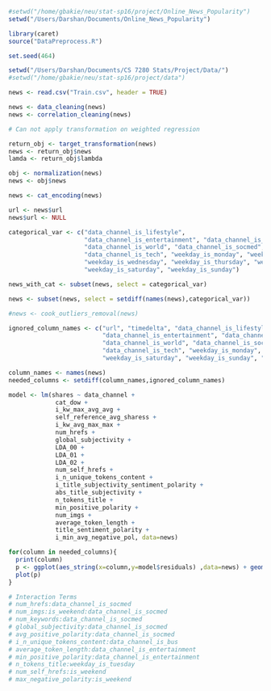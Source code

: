 ```r

#setwd("/home/gbakie/neu/stat-sp16/project/Online_News_Popularity")
setwd("/Users/Darshan/Documents/Online_News_Popularity")

library(caret)
source("DataPreprocess.R")

set.seed(464)

setwd("/Users/Darshan/Documents/CS 7280 Stats/Project/Data/")
#setwd("/home/gbakie/neu/stat-sp16/project/data")

news <- read.csv("Train.csv", header = TRUE)

news <- data_cleaning(news)
news <- correlation_cleaning(news)

# Can not apply transformation on weighted regression

return_obj <- target_transformation(news)
news <- return_obj$news
lamda <- return_obj$lambda

obj <- normalization(news)
news <- obj$news

news <- cat_encoding(news)

url <- news$url
news$url <- NULL

categorical_var <- c("data_channel_is_lifestyle", 
                     "data_channel_is_entertainment", "data_channel_is_bus", 
                     "data_channel_is_world", "data_channel_is_socmed", 
                     "data_channel_is_tech", "weekday_is_monday", "weekday_is_tuesday", 
                     "weekday_is_wednesday", "weekday_is_thursday", "weekday_is_friday", 
                     "weekday_is_saturday", "weekday_is_sunday")

news_with_cat <- subset(news, select = categorical_var)

news <- subset(news, select = setdiff(names(news),categorical_var))

#news <- cook_outliers_removal(news)

ignored_column_names <- c("url", "timedelta", "data_channel_is_lifestyle",
                          "data_channel_is_entertainment", "data_channel_is_bus",
                          "data_channel_is_world", "data_channel_is_socmed",
                          "data_channel_is_tech", "weekday_is_monday", "weekday_is_tuesday", "weekday_is_wednesday", "weekday_is_thursday", "weekday_is_friday",
                          "weekday_is_saturday", "weekday_is_sunday", "is_weekend", "shares", "data_channel", "cat_dow")

column_names <- names(news)
needed_columns <- setdiff(column_names,ignored_column_names)

model <- lm(shares ~ data_channel +
             cat_dow +
             i_kw_max_avg_avg +
             self_reference_avg_sharess +
             i_kw_avg_max_max +
             num_hrefs +
             global_subjectivity +
             LDA_00 +
             LDA_01 +
             LDA_02 +
             num_self_hrefs +
             i_n_unique_tokens_content +
             i_title_subjectivity_sentiment_polarity +
             abs_title_subjectivity +
             n_tokens_title +
             min_positive_polarity +
             num_imgs +
             average_token_length +
             title_sentiment_polarity + 
             i_min_avg_negative_pol, data=news)

for(column in needed_columns){
  print(column)
  p <- ggplot(aes_string(x=column,y=model$residuals) ,data=news) + geom_point() + stat_smooth()
  plot(p)
}

# Interaction Terms
# num_hrefs:data_channel_is_socmed
# num_imgs:is_weekend:data_channel_is_socmed
# num_keywords:data_channel_is_socmed
# global_subjectivity:data_channel_is_socmed
# avg_positive_polarity:data_channel_is_socmed
# i_n_unique_tokens_content:data_channel_is_bus
# average_token_length:data_channel_is_entertainment
# min_positive_polarity:data_channel_is_entertainment
# n_tokens_title:weekday_is_tuesday
# num_self_hrefs:is_weekend
# max_negative_polarity:is_weekend

```